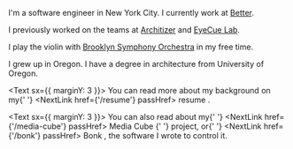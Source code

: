 
<Greeting />
<PhotoOfMe />

I'm a software engineer in New York City. I currently work at [Better](https://better.com).

I previously worked on the teams at [Architizer](https://architizer.com) and [EyeCue Lab](https://eyecuelab.com).

I play the violin with [Brooklyn Symphony Orchestra](https://brooklynsymphonyorchestra.org) in my free time.

I grew up in Oregon. I have a degree in architecture from University of Oregon.

<Text sx={{ marginY: 3 }}>
  You can read more about my background on my{' '}
  <NextLink href={'/resume'} passHref>
    <Link>resume</Link>
  </NextLink>
  .
</Text>

<Text sx={{ marginY: 3 }}>
  You can also read about my{' '}
  <NextLink href={'/media-cube'} passHref>
    <Link>Media Cube</Link>
  </NextLink>{' '}
  project, or{' '}
  <NextLink href={'/bonk'} passHref>
    <Link>Bonk</Link>
  </NextLink>
  , the software I wrote to control it.
</Text>
